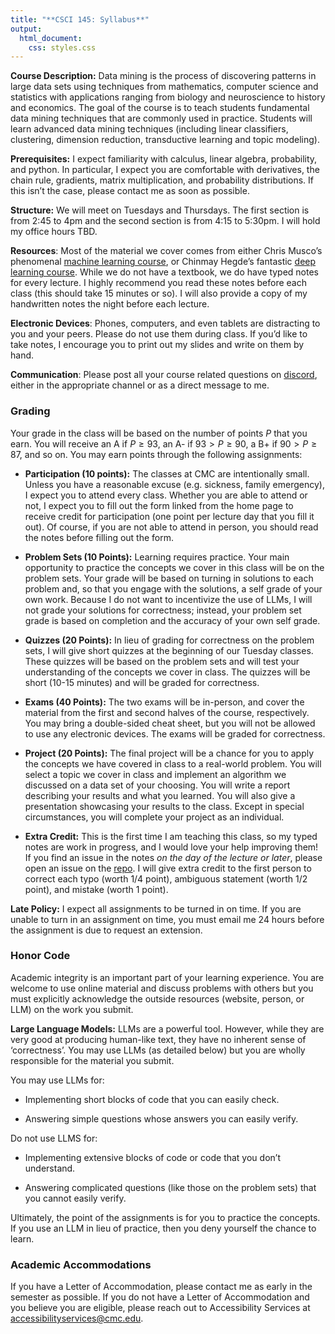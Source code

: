 ```yaml
---
title: "**CSCI 145: Syllabus**"
output:
  html_document:
    css: styles.css
---
```


**Course Description:**
Data mining is the process of discovering patterns in large data sets using techniques from mathematics, computer science and statistics with applications ranging from biology and neuroscience to history and economics. The goal of the course is to teach students fundamental data mining techniques that are commonly used in practice. Students will learn advanced data mining techniques (including linear classifiers, clustering, dimension reduction, transductive learning and topic modeling).

**Prerequisites:** I expect familiarity with calculus, linear algebra, probability, and python. In particular, I expect you are comfortable with derivatives, the chain rule, gradients, matrix multiplication, and probability distributions. If this isn't the case, please contact me as soon as possible.

**Structure:** We will meet on Tuesdays and Thursdays. The first section is from 2:45 to 4pm and the second section is from 4:15 to 5:30pm. I will hold my office hours TBD.

**Resources**: Most of the material we cover comes from either Chris Musco's phenomenal [machine learning course](https://www.chrismusco.com/machinelearning2024_grad/), or Chinmay Hegde's fantastic [deep learning course](https://chinmayhegde.github.io/dl-notes/). While we do not have a textbook, we do have typed notes for every lecture. I highly recommend you read these notes before each class (this should take 15 minutes or so). I will also provide a copy of my handwritten notes the night before each lecture.

**Electronic Devices**: Phones, computers, and even tablets are distracting to you and your peers. Please do not use them during class. If you'd like to take notes, I encourage you to print out my slides and write on them by hand.

**Communication**: Please post all your course related questions on [discord](https://discord.gg/dES3fSPEeC), either in the appropriate channel or as a direct message to me.

### **Grading**

Your grade in the class will be based on the number of points $P$ that you earn. You will receive an A if $P \geq 93$, an A- if $93 > P \geq 90$, a B+ if $90 > P \geq 87$, and so on. You may earn points through the following assignments:

- **Participation (10 points):**
The classes at CMC are intentionally small. Unless you have a reasonable excuse (e.g. sickness, family emergency), I expect you to attend every class. Whether you are able to attend or not, I expect you to fill out the form linked from the home page to receive credit for participation (one point per lecture day that you fill it out). Of course, if you are not able to attend in person, you should read the notes before filling out the form. 

- **Problem Sets (10 Points):**
Learning requires practice. Your main opportunity to practice the concepts we cover in this class will be on the problem sets. Your grade will be based on turning in solutions to each problem and, so that you engage with the solutions, a self grade of your own work. Because I do not want to incentivize the use of LLMs, I will not grade your solutions for correctness; instead, your problem set grade is based on completion and the accuracy of your own self grade.

- **Quizzes (20 Points):**
In lieu of grading for correctness on the problem sets, I will give short quizzes at the beginning of our Tuesday classes. These quizzes will be based on the problem sets and will test your understanding of the concepts we cover in class. The quizzes will be short (10-15 minutes) and will be graded for correctness.

- **Exams (40 Points):**
The two exams will be in-person, and cover the material from the first and second halves of the course, respectively. You may bring a double-sided cheat sheet, but you will not be allowed to use any electronic devices. The exams will be graded for correctness.

- **Project (20 Points):**
The final project will be a chance for you to apply the concepts we have covered in class to a real-world problem. You will select a topic we cover in class and implement an algorithm we discussed on a data set of your choosing. You will write a report describing your results and what you learned. You will also give a presentation showcasing your results to the class. Except in special circumstances, you will complete your project as an individual. 

- **Extra Credit:**
This is the first time I am teaching this class, so my typed notes are work in progress, and I would love your help improving them! If you find an issue in the notes *on the day of the lecture or later*, please open an issue on the [repo](https://github.com/rtealwitter/datamining2025). I will give extra credit to the first person to correct each typo (worth 1/4 point), ambiguous statement (worth 1/2 point), and mistake (worth 1 point).

**Late Policy:**
I expect all assignments to be turned in on time. If you are unable to turn in an assignment on time, you must email me 24 hours before the assignment is due to request an extension.

### **Honor Code**
Academic integrity is an important part of your learning experience. You are welcome to use online material and discuss problems with others but you must explicitly acknowledge the outside resources (website, person, or LLM) on the work you submit.

**Large Language Models:** LLMs are a powerful tool. However, while they are very good at producing human-like text, they have no inherent sense of 'correctness'. You may use LLMs (as detailed below) but you are wholly responsible for the material you submit.

You may use LLMs for:

- Implementing short blocks of code that you can easily check.

- Answering simple questions whose answers you can easily verify.

Do not use LLMS for:

- Implementing extensive blocks of code or code that you don't understand.

- Answering complicated questions (like those on the problem sets) that you cannot easily verify. 

Ultimately, the point of the assignments is for you to practice the concepts. If you use an LLM in lieu of practice, then you deny yourself the chance to learn.

### **Academic Accommodations**
If you have a Letter of Accommodation, please contact me as early in the semester as possible. If you do not have a Letter of Accommodation and you believe you are eligible, please reach out to Accessibility Services at [accessibilityservices@cmc.edu](mailto:accessibilityservices@cmc.edu).

